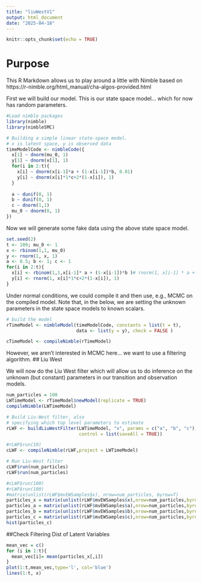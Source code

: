 ```yaml
---
title: "liuWestV1"
output: html_document
date: "2025-04-18"
---
```


```r
knitr::opts_chunk$set(echo = TRUE)
```

# Purpose

This R Markdown allows us to play around a little with Nimble based on https://r-nimble.org/html_manual/cha-algos-provided.html

First we will build our model. This is our state space model... which for now has random parameters.

```r
#Load nimble packages
library(nimble)
library(nimbleSMC)

# Building a simple linear state-space model. 
# x is latent space, y is observed data
timeModelCode <- nimbleCode({
  x[1] ~ dnorm(mu_0, 1)
  y[1] ~ dnorm(x[1], 1)
  for(i in 2:t){
    x[i] ~ dnorm(x[i-1]*a + (1-x[i-1])*b, 0.01)
    y[i] ~ dnorm(x[i]*1*c+2*(1-x[i]), 1)
  }
  
  a ~ dunif(0, 1)
  b ~ dunif(0, 1)
  c ~ dnorm(1,1)
  mu_0 ~ dnorm(0, 1)
})
```

Now we will generate some fake data using the above state space model.

```r
set.seed(2)
t <- 100; mu_0 <- 1
x <- rbinom(1,1, mu_0)
y <- rnorm(1, x, 1)
a <- 0.5; b <- 1; c <- 1
for(i in 2:t){
  x[i] <- rbinom(1,1,x[i-1]* a + (1-x[i-1])*b )# rnorm(1, x[i-1] * a + b, 1)
  y[i] <- rnorm(1, x[i]*1*c+2*(1-x[i]), 1)
}
```

Under normal conditions, we could compile it and then use, e.g., MCMC on the compiled model. Note that, in the below, we are setting the unknown parameters in the state space models to known scalars. 

```r

# build the model
rTimeModel <- nimbleModel(timeModelCode, constants = list(t = t), 
                          data <- list(y = y), check = FALSE )

cTimeModel <- compileNimble(rTimeModel)
```

However, we aren't interested in MCMC here... we want to use a filtering algorithm. 
## Liu West

We will now do the Liu West filter which will allow us to do inference on the unknown (but constant) parameters in our transition and observation models.
```r
num_particles = 100
LWTimeModel <- rTimeModel$newModel(replicate = TRUE)
compileNimble(LWTimeModel)
```



```r
# Build Liu-West filter, also 
# specifying which top level parameters to estimate
rLWF <- buildLiuWestFilter(LWTimeModel, "x", params = c("a", "b", "c"),
                           control = list(saveAll = TRUE)) 
```

```r
#rLWF$run(10)
cLWF <- compileNimble(rLWF,project = LWTimeModel)
```


```r
# Run Liu-West filter
cLWF$run(num_particles)
rLWF$run(num_particles)
```


```r
#cLWF$run(100)
#rLWF$run(100)
#matrix(unlist(rLWF$mvEWSamples$x), nrow=num_particles, byrow=T)
particles_x = matrix(unlist(rLWF$mvEWSamples$x),nrow=num_particles,byrow=T)
particles_a = matrix(unlist(rLWF$mvEWSamples$a),nrow=num_particles,byrow=T)
particles_b = matrix(unlist(rLWF$mvEWSamples$b),nrow=num_particles,byrow=T)
particles_c = matrix(unlist(rLWF$mvEWSamples$c),nrow=num_particles,byrow=T)
hist(particles_c)
```

##Check Filtering Dist of Latent Variables
```r
mean_vec = c()
for (i in 1:t){
  mean_vec[i]= mean(particles_x[,i])
}
plot(1:t,mean_vec,type='l', col='blue')
lines(1:t, x)
```


